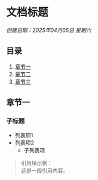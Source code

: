   
# 文档标题  
*创建日期：2025年04月05日 星期六*


## 目录  
1. [章节一](#章节一)  
2. [章节二](#章节二)  
3. [章节三](#章节三)  


## 章节一  
### 子标题  
- 列表项1  
- 列表项2  
  - 子列表项  

> 引用块示例：  
> 这是一段引用内容。
